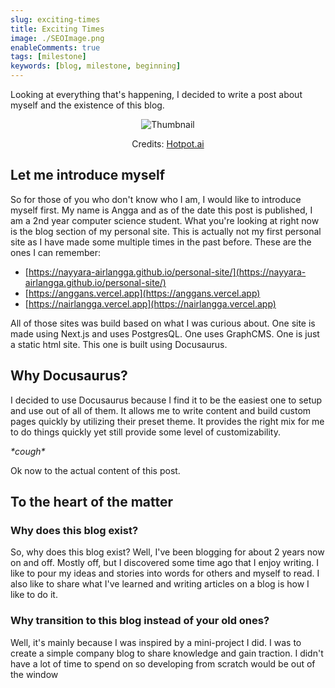 ```yaml
---
slug: exciting-times
title: Exciting Times
image: ./SEOImage.png
enableComments: true
tags: [milestone]
keywords: [blog, milestone, beginning]
---
```


Looking at everything that's happening, I decided to write a post about myself and the existence of this blog.

<!--truncate-->

<center>

![Thumbnail](./SEOImage.png)

Credits: [Hotpot.ai](https://hotpot.ai/s/art-generator/8-hS4aUsJxiLKptqa)

</center>

## Let me introduce myself

So for those of you who don't know who I am, I would like to introduce myself first. My name is Angga and as of the date this post is published, I am a 2nd year computer science student. What you're looking at right now is the blog section of my personal site. This is actually not my first personal site as I have made some multiple times in the past before. These are the ones I can remember:

- [https://nayyara-airlangga.github.io/personal-site/](https://nayyara-airlangga.github.io/personal-site/)
- [https://anggans.vercel.app](https://anggans.vercel.app)
- [https://nairlangga.vercel.app](https://nairlangga.vercel.app)

All of those sites was build based on what I was curious about. One site is made using Next.js and uses PostgresQL. One uses GraphCMS. One is just a static html site. This one is built using Docusaurus.

## Why Docusaurus?

I decided to use Docusaurus because I find it to be the easiest one to setup and use out of all of them. It allows me to write content and build custom pages quickly by utilizing their preset theme. It provides the right mix for me to do things quickly yet still provide some level of customizability.

_\*cough\*_

Ok now to the actual content of this post.

## To the heart of the matter

### Why does this blog exist?

So, why does this blog exist? Well, I've been blogging for about 2 years now on and off. Mostly off, but I discovered some time ago that I enjoy writing. I like to pour my ideas and stories into words for others and myself to read. I also like to share what I've learned and writing articles on a blog is how I like to do it.

### Why transition to this blog instead of your old ones?

Well, it's mainly because I was inspired by a mini-project I did. I was to create a simple company blog to share knowledge and gain traction. I didn't have a lot of time to spend on so developing from scratch would be out of the window
